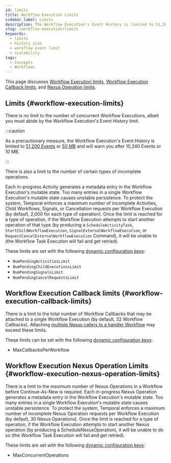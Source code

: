 ```yaml
---
id: limits
title: Workflow Execution Limits
sidebar_label: Limits
description: The Workflow Execution's Event History is limited to 51,200 Events or 50 MB and will warn you after 10,240 Events or 10 MB.
slug: /workflow-execution/limits
keywords:
  - limits
  - history size
  - workflow event limit
  - scalability
tags:
  - Concepts
  - Workflows
---
```


This page discusses [Workflow Execution limits](#workflow-execution-limits), [Workflow Execution Callback limits](#workflow-execution-callback-limits), and [Nexus Operation limits](#workflow-execution-nexus-operation-limits). 

## Limits {#workflow-execution-limits}

There is no limit to the number of concurrent Workflow Executions, albeit you must abide by the Workflow Execution's Event History limit.

:::caution

As a precautionary measure, the Workflow Execution's Event History is limited to [51,200 Events](https://github.com/temporalio/temporal/blob/e3496b1c51bfaaae8142b78e4032cc791de8a76f/service/history/configs/config.go#L382) or [50 MB](https://github.com/temporalio/temporal/blob/e3496b1c51bfaaae8142b78e4032cc791de8a76f/service/history/configs/config.go#L380) and will warn you after 10,240 Events or 10 MB.

:::

There is also a limit to the number of certain types of incomplete operations.

Each in-progress Activity generates a metadata entry in the Workflow Execution's mutable state.
Too many entries in a single Workflow Execution's mutable state causes unstable persistence.
To protect the system, Temporal enforces a maximum number of incomplete Activities, Child Workflows, Signals, or Cancellation requests per Workflow Execution (by default, 2,000 for each type of operation).
Once the limit is reached for a type of operation, if the Workflow Execution attempts to start another operation of that type (by producing a `ScheduleActivityTask`, `StartChildWorkflowExecution`, `SignalExternalWorkflowExecution`, or `RequestCancelExternalWorkflowExecution` Command), it will be unable to (the Workflow Task Execution will fail and get retried).

These limits are set with the following [dynamic configuration keys](https://github.com/temporalio/temporal/blob/main/service/history/configs/config.go):

- `NumPendingActivitiesLimit`
- `NumPendingChildExecutionsLimit`
- `NumPendingSignalsLimit`
- `NumPendingCancelRequestsLimit`

## Workflow Execution Callback limits {#workflow-execution-callback-limits}

 There is a limit to the total number of Workflow Callbacks that may be attached to a single Workflow Execution (by default, 32 Workflow Callbacks).
 Attaching [multiple Nexus callers to a handler Workflow](/nexus/operations#attaching-multiple-nexus-callers) may exceed these limits.

 These limits can be set with the following [dynamic configuration keys](https://github.com/temporalio/temporal/blob/main/common/dynamicconfig/constants.go#L924):

 - MaxCallbacksPerWorkflow

## Workflow Execution Nexus Operation Limits {#workflow-execution-nexus-operation-limits}

There is a limit to the maximum number of Nexus Operations in a Workflow before Continue-As-New is required.
Each in-progress Nexus Operation generates a metadata entry in the Workflow Execution's mutable state.
Too many entries in a single Workflow Execution's mutable state causes unstable persistence.
To protect the system, Temporal enforces a maximum number of incomplete Nexus Operation requests per Workflow Execution (by default, 30 Nexus Operations).
Once the limit is reached for a type of operation, if the Workflow Execution attempts to start another Nexus operation (by producing a ScheduleNexusOperation), it will be unable to do so (the Workflow Task Execution will fail and get retried).

These limits are set with the following [dynamic configuration keys](https://github.com/temporalio/temporal/blob/de7c8879e103be666a7b067cc1b247f0ac63c25c/components/nexusoperations/config.go#L38):

- MaxConcurrentOperations
